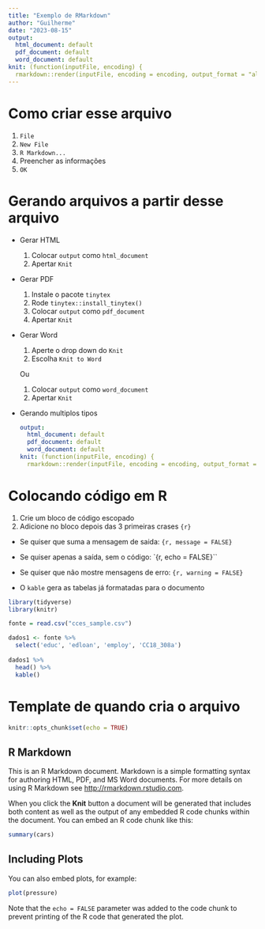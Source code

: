 ```yaml
---
title: "Exemplo de RMarkdown"
author: "Guilherme"
date: "2023-08-15"
output:
  html_document: default
  pdf_document: default
  word_document: default
knit: (function(inputFile, encoding) {
  rmarkdown::render(inputFile, encoding = encoding, output_format = "all") })
---
```


# Como criar esse arquivo
1. `File`
2. `New File`
3. `R Markdown...`
4. Preencher as informações
5. `OK`

# Gerando arquivos a partir desse arquivo

- Gerar HTML
  1. Colocar `output` como `html_document`
  2. Apertar `Knit`
- Gerar PDF
  1. Instale o pacote `tinytex`
  2. Rode `tinytex::install_tinytex()`
  3. Colocar `output` como `pdf_document`
  4. Apertar `Knit`
- Gerar Word
  1. Aperte o drop down do `Knit`
  2. Escolha `Knit to Word`
  
  Ou
  
  1. Colocar `output` como `word_document`
  2. Apertar `Knit`
- Gerando multiplos tipos
  ```yaml
  output:
    html_document: default
    pdf_document: default
    word_document: default
  knit: (function(inputFile, encoding) {
    rmarkdown::render(inputFile, encoding = encoding, output_format = "all") })
  ```

# Colocando código em R

1. Crie um bloco de código escopado
2. Adicione no bloco depois das 3 primeiras crases `{r}`
  - Se quiser que suma a mensagem de saida: `{r, message = FALSE}`
  - Se quiser apenas a saída, sem o código: `{r, echo = FALSE}``
  - Se quiser que não mostre mensagens de erro: `{r, warning = FALSE}`

- O `kable` gera as tabelas já formatadas para o documento

```r
library(tidyverse)
library(knitr)

fonte = read.csv("cces_sample.csv")

dados1 <- fonte %>% 
  select('educ', 'edloan', 'employ', 'CC18_308a')
  
dados1 %>%
  head() %>%
  kable()
```


# Template de quando cria o arquivo

```r
knitr::opts_chunk$set(echo = TRUE)
```

## R Markdown

This is an R Markdown document. Markdown is a simple formatting syntax for authoring HTML, PDF, and MS Word documents. For more details on using R Markdown see <http://rmarkdown.rstudio.com>.

When you click the **Knit** button a document will be generated that includes both content as well as the output of any embedded R code chunks within the document. You can embed an R code chunk like this:

```r
summary(cars)
```

## Including Plots

You can also embed plots, for example:

```r
plot(pressure)
```

Note that the `echo = FALSE` parameter was added to the code chunk to prevent printing of the R code that generated the plot.
